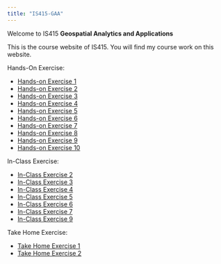 ```yaml
---
title: "IS415-GAA"
---
```


Welcome to IS415 **Geospatial Analytics and Applications**

This is the course website of IS415. You will find my course work on this website.

Hands-On Exercise:

-   [Hands-on Exercise 1](https://is415-gaa-emilyaurelia.netlify.app/hands-on_ex/hands-on_ex01/hands-on_ex01)
-   [Hands-on Exercise 2](https://is415-gaa-emilyaurelia.netlify.app/hands-on_ex/hands-on_ex02/hands-on_ex02)
-   [Hands-on Exercise 3](https://is415-gaa-emilyaurelia.netlify.app/hands-on_ex/hands-on_ex03/hands-on_ex03)
-   [Hands-on Exercise 4](https://is415-gaa-emilyaurelia.netlify.app/hands-on_ex/hands-on_ex04/hands-on_ex04)
-   [Hands-on Exercise 5](https://is415-gaa-emilyaurelia.netlify.app/hands-on_ex/hands-on_ex05/hands-on_ex05)
-   [Hands-on Exercise 6](https://is415-gaa-emilyaurelia.netlify.app/hands-on_ex/hands-on_ex06/hands-on_ex06)
-   [Hands-on Exercise 7](https://is415-gaa-emilyaurelia.netlify.app/hands-on_ex/hands-on_ex07/hands-on_ex07)
-   [Hands-on Exercise 8](https://is415-gaa-emilyaurelia.netlify.app/hands-on_ex/hands-on_ex08/hands-on_ex08)
-   [Hands-on Exercise 9](https://is415-gaa-emilyaurelia.netlify.app/hands-on_ex/hands-on_ex09/hands-on_ex09)
-   [Hands-on Exercise 10](https://is415-gaa-emilyaurelia.netlify.app/hands-on_ex/hands-on_ex10/hands-on_ex10)

In-Class Exercise:

-   [In-Class Exercise 2](https://is415-gaa-emilyaurelia.netlify.app/in-class_ex/in-class_ex02/in-class_ex02)
-   [In-Class Exercise 3](https://is415-gaa-emilyaurelia.netlify.app/in-class_ex/in-class_ex03/in-class_ex03)
-   [In-Class Exercise 4](https://is415-gaa-emilyaurelia.netlify.app/in-class_ex/in-class_ex04/in-class_ex04)
-   [In-Class Exercise 5](https://is415-gaa-emilyaurelia.netlify.app/in-class_ex/in-class_ex05/in-class_ex05)
-   [In-Class Exercise 6](https://is415-gaa-emilyaurelia.netlify.app/in-class_ex/in-class_ex06/in-class_ex06)
-   [In-Class Exercise 7](https://is415-gaa-emilyaurelia.netlify.app/in-class_ex/in-class_ex07/in-class_ex07)
-   [In-Class Exercise 9](https://is415-gaa-emilyaurelia.netlify.app/in-class_ex/in-class_ex09/in-class_ex09)

Take Home Exercise:

-   [Take Home Exercise 1](https://is415-gaa-emilyaurelia.netlify.app/take-home_ex/take-home_ex01/take-home_ex01)
-   [Take Home Exercise 2](https://is415-gaa-emilyaurelia.netlify.app/take-home_ex/take-home_ex02/take-home_ex02)
